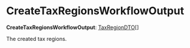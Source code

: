 
# CreateTaxRegionsWorkflowOutput

 **CreateTaxRegionsWorkflowOutput**: [TaxRegionDTO](../../../tax/interfaces/tax.TaxRegionDTO/page.mdx)[]

The created tax regions.
